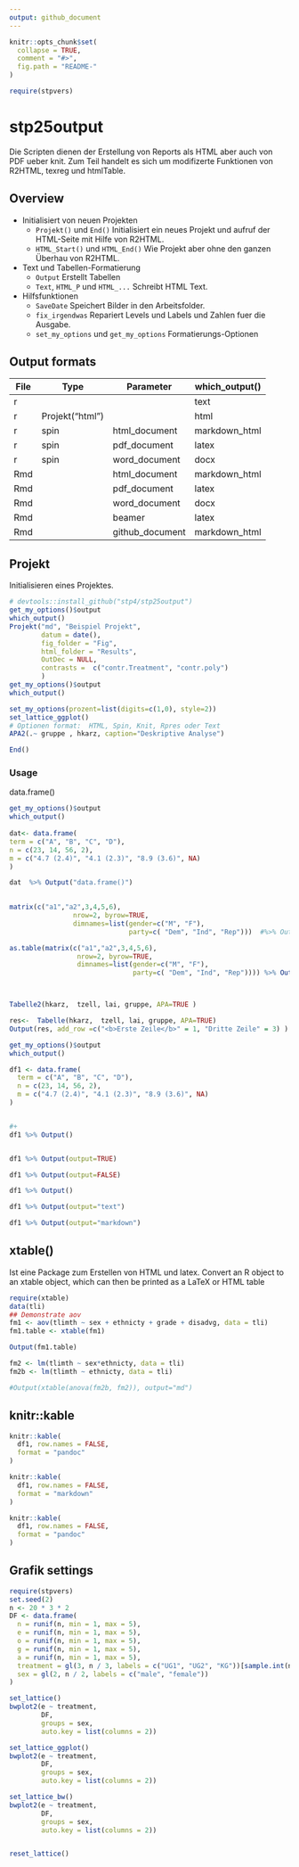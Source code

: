 ```yaml
---
output: github_document
---
```


<!-- README.md is generated from README.Rmd. Please edit that file -->

```r
knitr::opts_chunk$set(
  collapse = TRUE,
  comment = "#>",
  fig.path = "README-"
)

require(stpvers)
```

# stp25output

Die Scripten dienen der Erstellung von Reports als HTML aber auch von PDF ueber knit.
Zum Teil handelt es sich um modifizerte Funktionen von  R2HTML, texreg und htmlTable.

Overview
--------


* Initialisiert von neuen Projekten
   + `Projekt()` und `End()` Initialisiert ein neues Projekt und aufruf der HTML-Seite mit Hilfe von R2HTML.
   + `HTML_Start()` und `HTML_End()` Wie Projekt aber ohne den ganzen Überhau von R2HTML.
* Text und Tabellen-Formatierung
   + `Output` Erstellt Tabellen
   + `Text`, `HTML_P` und `HTML_...` Schreibt HTML Text.

* Hilfsfunktionen
   + `SaveDate` Speichert Bilder in den Arbeitsfolder.
   +  `fix_irgendwas`  Repariert Levels und Labels und Zahlen fuer die Ausgabe.
   +  `set_my_options` und `get_my_options` Formatierungs-Optionen



## Output formats

File | Type    | Parameter       | which_output()
-----|---------|-----------------|--------------
r    |         |                 | text
r    | Projekt("html")        |  | html
r    | spin    | html_document   | markdown_html
r    | spin    | pdf_document    | latex
r    | spin    | word_document   | docx
Rmd  |     | html_document   | markdown_html
Rmd  |     | pdf_document    | latex
Rmd  |     | word_document   | docx
Rmd  |     | beamer   | latex
Rmd  |     | github_document   | markdown_html



## Projekt

Initialisieren eines Projektes. 

```r
# devtools::install_github("stp4/stp25output")
get_my_options()$output
which_output()
Projekt("md", "Beispiel Projekt",
        datum = date(),
        fig_folder = "Fig",
        html_folder = "Results",
        OutDec = NULL,
        contrasts =  c("contr.Treatment", "contr.poly")
        )
get_my_options()$output
which_output()

set_my_options(prozent=list(digits=c(1,0), style=2))
set_lattice_ggplot()
# Optionen format:  HTML, Spin, Knit, Rpres oder Text
APA2(.~ gruppe , hkarz, caption="Deskriptive Analyse")

End()

```



### Usage



data.frame()

```r
get_my_options()$output
which_output()
 
dat<- data.frame(
term = c("A", "B", "C", "D"),
n = c(23, 14, 56, 2),
m = c("4.7 (2.4)", "4.1 (2.3)", "8.9 (3.6)", NA)
) 

dat  %>% Output("data.frame()")
 

```






```r

matrix(c("a1","a2",3,4,5,6),
                nrow=2, byrow=TRUE,
                dimnames=list(gender=c("M", "F"),
                              party=c( "Dem", "Ind", "Rep")))  #%>% Output("matrix()")

as.table(matrix(c("a1","a2",3,4,5,6),
                 nrow=2, byrow=TRUE,
                 dimnames=list(gender=c("M", "F"),
                               party=c( "Dem", "Ind", "Rep")))) %>% Output("as.table()")




```



```r
 
Tabelle2(hkarz,  tzell, lai, gruppe, APA=TRUE )


```

```r
res<-  Tabelle(hkarz,  tzell, lai, gruppe, APA=TRUE)
Output(res, add_row =c("<b>Erste Zeile</b>" = 1, "Dritte Zeile" = 3) )
```





```r
get_my_options()$output
which_output()

```


```r

df1 <- data.frame(
  term = c("A", "B", "C", "D"),
  n = c(23, 14, 56, 2),
  m = c("4.7 (2.4)", "4.1 (2.3)", "8.9 (3.6)", NA)
)



```





```r
#+ 
df1 %>% Output()


df1 %>% Output(output=TRUE)

df1 %>% Output(output=FALSE)

```




```r

df1 %>% Output()

```



```r

df1 %>% Output(output="text")

```

```r

df1 %>% Output(output="markdown")
```


##  xtable()

Ist eine Package zum Erstellen von HTML und latex.
Convert an R object to an xtable object, which can then be printed as a LaTeX or HTML table

```r
 
require(xtable)
data(tli)
## Demonstrate aov
fm1 <- aov(tlimth ~ sex + ethnicty + grade + disadvg, data = tli)
fm1.table <- xtable(fm1)

Output(fm1.table)


```


```r

fm2 <- lm(tlimth ~ sex*ethnicty, data = tli)
fm2b <- lm(tlimth ~ ethnicty, data = tli)

#Output(xtable(anova(fm2b, fm2)), output="md")

```



##  knitr::kable


```r
knitr::kable(
  df1, row.names = FALSE,
  format = "pandoc" 
)
```



```r

knitr::kable(
  df1, row.names = FALSE,
  format = "markdown" 
)

```


```r
knitr::kable(
  df1, row.names = FALSE,
  format = "pandoc" 
)
```





## Grafik settings


```r
require(stpvers)
set.seed(2)
n <- 20 * 3 * 2
DF <- data.frame(
  n = runif(n, min = 1, max = 5),
  e = runif(n, min = 1, max = 5),
  o = runif(n, min = 1, max = 5),
  g = runif(n, min = 1, max = 5),
  a = runif(n, min = 1, max = 5),
  treatment = gl(3, n / 3, labels = c("UG1", "UG2", "KG"))[sample.int(n)],
  sex = gl(2, n / 2, labels = c("male", "female"))
)

```

```r
set_lattice()
bwplot2(e ~ treatment,
        DF,
        groups = sex,
        auto.key = list(columns = 2))
```




```r

set_lattice_ggplot()
bwplot2(e ~ treatment,
        DF,
        groups = sex,
        auto.key = list(columns = 2))


```



```r
set_lattice_bw()
bwplot2(e ~ treatment,
        DF,
        groups = sex,
        auto.key = list(columns = 2))


reset_lattice()
```







